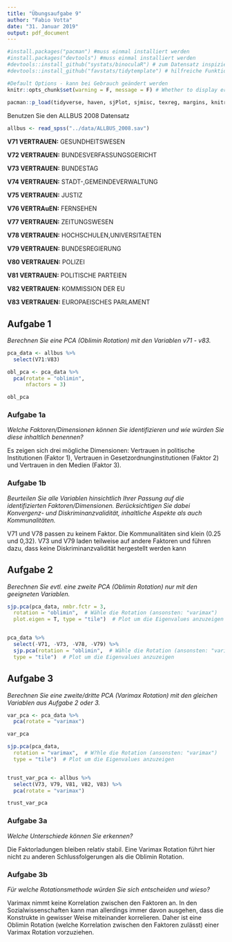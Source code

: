 ```yaml
---
title: "Übungsaufgabe 9"
author: "Fabio Votta"
date: "31. Januar 2019"
output: pdf_document
---
```


```r
#install.packages("pacman") #muss einmal installiert werden
#install.packages("devtools") #muss einmal installiert werden
#devtools::install_github("systats/binoculaR") # zum Datensatz inspizieren :)
#devtools::install_github("favstats/tidytemplate") # hilfreiche Funktionen

#Default Options - kann bei Gebrauch geändert werden
knitr::opts_chunk$set(warning = F, message = F) # Whether to display errors
                      
pacman::p_load(tidyverse, haven, sjPlot, sjmisc, texreg, margins, knitr, labelled, broom, BaylorEdPsych, psych, GPArotation, tidytemplate)

```


Benutzen Sie den ALLBUS 2008 Datensatz

```r
allbus <- read_spss("../data/ALLBUS_2008.sav")
```

**V71	VERTRAUEN:** GESUNDHEITSWESEN	

**V72	VERTRAUEN:** BUNDESVERFASSUNGSGERICHT	

**V73	VERTRAUEN:** BUNDESTAG		

**V74	VERTRAUEN:** STADT-,GEMEINDEVERWALTUNG		

**V75	VERTRAUEN:** JUSTIZ		

**V76	VERTRAuEN:** FERNSEHEN		

**V77	VERTRAUEN:** ZEITUNGSWESEN		

**V78	VERTRAUEN:** HOCHSCHULEN,UNIVERSITAETEN		

**V79	VERTRAUEN:** BUNDESREGIERUNG		

**V80	VERTRAUEN:** POLIZEI

**V81	VERTRAUEN:** POLITISCHE PARTEIEN		

**V82	VERTRAUEN:** KOMMISSION DER EU		

**V83	VERTRAUEN:** EUROPAEISCHES PARLAMENT

## Aufgabe 1

*Berechnen Sie eine PCA (Oblimin Rotation) mit den Variablen v71 - v83.*

```r
pca_data <- allbus %>% 
  select(V71:V83)

obl_pca <- pca_data %>% 
  pca(rotate = "oblimin", 
      nfactors = 3)

obl_pca
```

### Aufgabe 1a

*Welche Faktoren/Dimensionen können Sie identifizieren und wie würden Sie diese inhaltlich benennen?*

Es zeigen sich drei mögliche Dimensionen: Vertrauen in politische Institutionen (Faktor 1), Vertrauen in Gesetzordnunginstitutionen (Faktor 2) und Vertrauen in den Medien (Faktor 3).

### Aufgabe 1b

*Beurteilen Sie alle Variablen hinsichtlich Ihrer Passung auf die identifizierten Faktoren/Dimensionen. Berücksichtigen Sie dabei Konvergenz- und Diskriminanzvalidität, inhaltliche Aspekte als auch Kommunalitäten.*

V71 und V78 passen zu keinem Faktor. Die Kommunalitäten sind klein (0.25 und 0,32). V73 und V79 laden teilweise auf andere Faktoren und führen dazu, dass keine Diskriminanzvalidität hergestellt werden kann






## Aufgabe 2

*Berechnen Sie evtl. eine zweite PCA (Oblimin Rotation) nur mit den geeigneten Variablen.*

```r
sjp.pca(pca_data, nmbr.fctr = 3,
  rotation = "oblimin",  # Wähle die Rotation (ansonsten: "varimax")
  plot.eigen = T, type = "tile")  # Plot um die Eigenvalues anzuzeigen


pca_data %>% 
  select(-V71, -V73, -V78, -V79) %>% 
  sjp.pca(rotation = "oblimin",  # Wähle die Rotation (ansonsten: "varimax")
  type = "tile")  # Plot um die Eigenvalues anzuzeigen
```

## Aufgabe 3

*Berechnen Sie eine zweite/dritte PCA (Varimax Rotation) mit den gleichen Variablen aus Aufgabe 2 oder 3.*


```r
var_pca <- pca_data %>% 
  pca(rotate = "varimax")

var_pca

sjp.pca(pca_data, 
  rotation = "varimax",  # W?hle die Rotation (ansonsten: "varimax")
  type = "tile")  # Plot um die Eigenvalues anzuzeigen


trust_var_pca <- allbus %>% 
  select(V73, V79, V81, V82, V83) %>% 
  pca(rotate = "varimax")

trust_var_pca
```

### Aufgabe 3a

*Welche Unterschiede können Sie erkennen?*

Die Faktorladungen bleiben relativ stabil. Eine Varimax Rotation führt hier nicht zu anderen Schlussfolgerungen als die Oblimin Rotation.


### Aufgabe 3b


*Für welche Rotationsmethode würden Sie sich entscheiden und wieso?*

Varimax nimmt keine Korrelation zwischen den Faktoren an. In den Sozialwissenschaften kann man allerdings immer davon ausgehen, dass die Konstrukte in gewisser Weise miteinander korrelieren. Daher ist eine Oblimin Rotation (welche Korrelation zwischen den Faktoren zulässt) einer Varimax Rotation vorzuziehen.